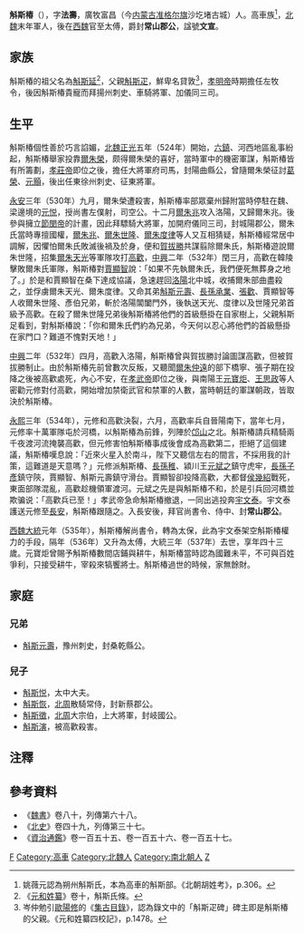 '''斛斯椿'''（{{bd|495年||537年|catIdx=B步}}），字'''法壽'''，廣牧富昌（今[[内蒙古|内蒙古]][[准格尔旗|准格尔旗]]沙圪堵古城）人。高車族<ref>姚薇元認為朔州斛斯氏，本為高車的斛斯部。《北朝胡姓考》，p.306。</ref>，[[北魏|北魏]]末年軍人，後在[[西魏|西魏]]官至太傅，爵封'''常山郡公'''，諡號'''文宣'''。

==家族==
斛斯椿的祖父名為[[斛斯延|斛斯延]]<ref>《[[元和姓纂|元和姓纂]]》卷十，斛斯氏條。</ref>，父親[[斛斯疋|斛斯疋]]，鮮卑名貸敦<ref>岑仲勉引[[歐陽修|歐陽修]]的《[[集古目錄|集古目錄]]》，認為錄文中的「斛斯疋碑」碑主即是斛斯椿的父親。《元和姓纂四校記》，p.1478。</ref>，[[元詡|孝明帝]]時期擔任左牧令，後因斛斯椿貴寵而拜揚州刺史、車騎將軍、加儀同三司。

==生平==
斛斯椿個性善於巧言諂媚，[[北魏|北魏]][[正光|正光]]五年（524年）開始，[[六镇之乱|六鎮]]、河西地區亂事紛起，斛斯椿舉家投靠[[爾朱榮|爾朱榮]]，颇得爾朱榮的喜好，當時軍中的機密軍謀，斛斯椿皆有所籌劃，[[孝莊帝|孝莊帝]]即位之後，擔任大將軍府司馬，封陽曲縣公，曾隨爾朱榮征討[[葛榮|葛榮]]、[[元顥|元顥]]，後出任東徐州刺史、征東將軍。

[[永安_(北魏)|永安]]三年（530年）九月，爾朱榮遭殺害，斛斯椿率部眾棄州歸附當時停駐在魏、梁邊境的[[元悦|元悦]]，授尚書左僕射，司空公。十二月[[爾朱兆|爾朱兆]]攻入洛陽，又歸爾朱兆。後參與擁立[[魏節閔帝|節閔帝]]的計畫，因此拜驃騎大將軍，加開府儀同三司，封城陽郡公，爾朱氏當時專擅國權，[[爾朱兆|爾朱兆]]、[[爾朱世隆|爾朱世隆]]、[[爾朱度律|爾朱度律]]等人又互相猜疑，斛斯椿經常居中調解，因懼怕爾朱氏敗滅後禍及於身，便和[[賀拔勝|賀拔勝]]共謀翦除爾朱氏，斛斯椿遊說爾朱世隆，招集[[爾朱天光|爾朱天光]]等軍隊攻打[[高歡|高歡]]，[[中兴_(北魏)|中興]]二年（532年）閏三月，高歡在韓陵擊敗爾朱氏軍隊，斛斯椿對[[賈顯智|賈顯智]]說：「如果不先執爾朱氏，我們便死無葬身之地了。」於是和賈顯智在桑下達成協議，急速趕回[[洛陽|洛陽]]北中城，收捕爾朱部曲盡殺之，並俘虜爾朱天光、爾朱度律。又命其弟[[斛斯元壽|斛斯元壽]]、[[長孫承業|長孫承業]]、[[張歡|張歡]]、賈顯智等人收爾朱世隆、彥伯兄弟，斬於洛陽閶闔門外，後執送天光、度律以及世隆兄弟首級予高歡。在殺了爾朱世隆兄弟後斛斯椿將他們的首級懸掛在自家樹上，父親斛斯足看到，對斛斯椿說：「你和爾朱氏們約為兄弟，今天何以忍心將他們的首級懸掛在家門口？難道不愧對天地！」

[[中兴_(北魏)|中興]]二年（532年）四月，高歡入洛陽，斛斯椿曾與賀拔勝討論圖謀高歡，但被賀拔勝制止。由於斛斯椿先前曾數次反叛，又聽聞[[爾朱仲遠|爾朱仲遠]]的部下橋寧、張子期在投降之後被高歡處死，內心不安，在[[元修|孝武帝]]即位之後，與南陽王[[元寶炬|元寶炬]]、[[王思政|王思政]]等人密勸元修對付高歡，開始增加禁衛武官和禁軍的人數，當時朝廷的軍謀朝政，皆取決於斛斯椿。

[[永熙_(北魏)|永熙]]三年（534年），元修和高歡決裂，六月，高歡率兵自晉陽南下，當年七月，元修率十萬軍隊屯於河橋，以斛斯椿為前鋒，列陣於[[邙山|邙山]]之北。斛斯椿請兵精騎兩千夜渡河流掩襲高歡，但元修害怕斛斯椿事成後會成為高歡第二，拒絕了這個建議，斛斯椿嘆息說：「近來火星入於南斗，陛下又聽信左右的間言，不採用我的計策，這難道是天意嗎？」元修派斛斯椿、[[長孫稚|長孫稚]]、潁川王[[元斌之|元斌之]]鎮守虎牢，[[長孫子彥|長孫子彥]]鎮守陝，賈顯智、斛斯元壽鎮守滑台。賈顯智卻投降高歡，大都督[[侯幾紹|侯幾紹]]戰死，東面部隊混亂，高歡趁機領軍渡河。元斌之先是與斛斯椿不和，於是引兵回河橋並欺骗说：「高歡兵已至！」孝武帝急命斛斯椿撤退，一同出逃投奔[[宇文泰|宇文泰]]。宇文泰護送元修至[[長安|長安]]，斛斯椿跟隨之。入長安後，拜官尚書令、侍中、封'''常山郡公'''。

[[西魏|西魏]][[大統|大統]]元年（535年），斛斯椿解尚書令，轉為太保，此為宇文泰架空斛斯椿權力的手段，隔年（536年）又升為太傅，大統三年（537年）去世，享年四十三歲。元寶炬曾賜予斛斯椿數間店鋪與耕牛，斛斯椿當時認為國難未平，不可與百姓爭利，只接受耕牛，宰殺來犒饗將士。斛斯椿過世的時候，家無餘財。

==家庭==
===兄弟===
*[[斛斯元壽|斛斯元壽]]，豫州刺史，封桑乾縣公。
===兒子===
*[[斛斯悦|斛斯悦]]，太中大夫。
*[[斛斯恢|斛斯恢]]，[[北周|北周]]散騎常侍，封新蔡郡公。
*[[斛斯徵|斛斯徵]]，[[北周|北周]]大宗伯，上大將軍，封岐國公。
*[[斛斯演|斛斯演]]，被高歡殺害。

==注釋==
<references/>

==參考資料==
*《[[魏書|魏書]]》卷八十，列傳第六十八。
*《[[北史|北史]]》卷四十九，列傳第三十七。
*《[[資治通鑑|資治通鑑]]》卷一百五十五、卷一百五十六、卷一百五十七。

[[Category:南北朝軍事人物|F]]
[[Category:高車|Category:高車]]
[[Category:北魏人|Category:北魏人]]
[[Category:南北朝人|Category:南北朝人]]
[[Category:斛斯姓|Z]]